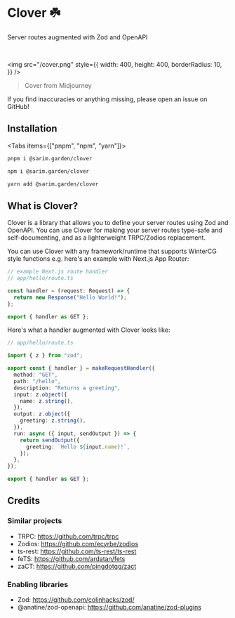 
# Clover ☘️

Server routes augmented with Zod and OpenAPI

<br />

<img
  src="/cover.png"
  style={{
    width: 400,
    height: 400,
    borderRadius: 10,
  }}
/>

> Cover from Midjourney

<Callout type="warning" emoji="⚠️">
  If you find inaccuracies or anything missing, please open an issue on GitHub!
</Callout>

## Installation

<Tabs items={["pnpm", "npm", "yarn"]}>
  <Tab>

```bash
pnpm i @sarim.garden/clover
```

  </Tab>
  <Tab>

```bash
npm i @sarim.garden/clover
```

  </Tab>
  <Tab>

```bash
yarn add @sarim.garden/clover
```

  </Tab>
</Tabs>

## What is Clover?

Clover is a library that allows you to define your server routes using Zod and OpenAPI. You can use Clover for making your server routes type-safe and self-documenting, and as a lighterweight TRPC/Zodios replacement.

You can use Clover with any framework/runtime that supports WinterCG style functions e.g. here's an example with Next.js App Router:

```ts
// example Next.js route handler
// app/hello/route.ts

const handler = (request: Request) => {
  return new Response("Hello World!");
};

export { handler as GET };
```

Here's what a handler augmented with Clover looks like:

```ts
// app/hello/route.ts

import { z } from "zod";

export const { handler } = makeRequestHandler({
  method: "GET",
  path: "/hello",
  description: "Returns a greeting",
  input: z.object({
    name: z.string(),
  }),
  output: z.object({
    greeting: z.string(),
  }),
  run: async ({ input, sendOutput }) => {
    return sendOutput({
      greeting: `Hello ${input.name}!`,
    });
  },
});

export { handler as GET };
```

## Credits

### Similar projects

- TRPC: https://github.com/trpc/trpc
- Zodios: https://github.com/ecyrbe/zodios
- ts-rest: https://github.com/ts-rest/ts-rest
- feTS: https://github.com/ardatan/fets
- zaCT: https://github.com/pingdotgg/zact

### Enabling libraries

- Zod: https://github.com/colinhacks/zod/
- @anatine/zod-openapi: https://github.com/anatine/zod-plugins
